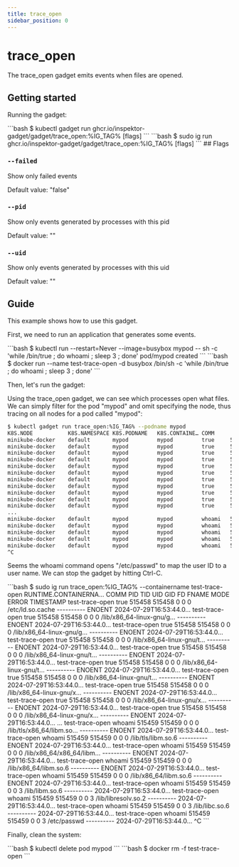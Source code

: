 ```yaml
---
title: trace_open
sidebar_position: 0
---
```



# trace_open

The trace_open gadget emits events when files are opened.

## Getting started

Running the gadget:

<Tabs groupId="env">
  <TabItem value="kubectl-gadget" label="kubectl gadget">
```bash
$ kubectl gadget run ghcr.io/inspektor-gadget/gadget/trace_open:%IG_TAG% [flags]
```
  </TabItem>

  <TabItem value="ig" label="ig">
```bash
$ sudo ig run ghcr.io/inspektor-gadget/gadget/trace_open:%IG_TAG% [flags]
```
  </TabItem>
</Tabs>
## Flags

### `--failed`

Show only failed events

Default value: "false"

### `--pid`

Show only events generated by processes with this pid

Default value: ""

### `--uid`

Show only events generated by processes with this uid

Default value: ""

## Guide

This example shows how to use this gadget.

First, we need to run an application that generates some events.

<Tabs groupId="env">
  <TabItem value="kubectl-gadget" label="kubectl gadget">
```bash
$ kubectl run --restart=Never --image=busybox mypod -- sh -c 'while /bin/true ; do whoami ; sleep 3 ; done'
pod/mypod created
```
  </TabItem>

  <TabItem value="ig" label="ig">
```bash
$ docker run --name test-trace-open -d busybox /bin/sh -c 'while /bin/true ; do whoami ; sleep 3 ; done'
```
  </TabItem>
</Tabs>

Then, let's run the gadget:

<Tabs groupId="env">
  <TabItem value="kubectl-gadget" label="kubectl gadget">
Using the trace_open gadget, we can see which processes open what files.
We can simply filter for the pod "mypod" and omit specifying the node,
thus tracing on all nodes for a pod called "mypod":

```bash
$ kubectl gadget run trace_open:%IG_TAG% --podname mypod
K8S.NODE           K8S.NAMESPACE K8S.PODNAME   K8S.CONTAINE… COMM        PID     TID      UID      GID  FD FNAME                    MODE    ERROR
minikube-docker    default       mypod         mypod         true     511559  511559        0        0   0 /etc/ld.so.cache         ------… ENOEN
minikube-docker    default       mypod         mypod         true     511559  511559        0        0   0 /lib/x86_64-linux-gnu/g… ------… ENOEN
minikube-docker    default       mypod         mypod         true     511559  511559        0        0   0 /lib/x86_64-linux-gnu/g… ------… ENOEN
minikube-docker    default       mypod         mypod         true     511559  511559        0        0   0 /lib/x86_64-linux-gnu/t… ------… ENOEN
minikube-docker    default       mypod         mypod         true     511559  511559        0        0   0 /lib/x86_64-linux-gnu/t… ------… ENOEN
minikube-docker    default       mypod         mypod         true     511559  511559        0        0   0 /lib/x86_64-linux-gnu/t… ------… ENOEN
minikube-docker    default       mypod         mypod         true     511559  511559        0        0   0 /lib/x86_64-linux-gnu/t… ------… ENOEN
minikube-docker    default       mypod         mypod         true     511559  511559        0        0   0 /lib/x86_64-linux-gnu/x… ------… ENOEN
minikube-docker    default       mypod         mypod         true     511559  511559        0        0   0 /lib/x86_64-linux-gnu/x… ------… ENOEN
minikube-docker    default       mypod         mypod         true     511559  511559        0        0   0 /lib/x86_64-linux-gnu/x… ------… ENOEN
minikube-docker    default       mypod         mypod         true     511559  511559        0        0   0 /lib/x86_64-linux-gnu/l… ------… ENOEN
...
minikube-docker    default       mypod         mypod         whoami   511560  511560        0        0   0 /lib/x86_64/libm.so.6    ------… ENOEN
minikube-docker    default       mypod         mypod         whoami   511560  511560        0        0   3 /lib/libm.so.6           ------…
minikube-docker    default       mypod         mypod         whoami   511560  511560        0        0   3 /lib/libresolv.so.2      ------…
minikube-docker    default       mypod         mypod         whoami   511560  511560        0        0   3 /lib/libc.so.6           ------…
minikube-docker    default       mypod         mypod         whoami   511560  511560        0        0   3 /etc/passwd              ------…
^C
```

Seems the whoami command opens "/etc/passwd" to map the user ID to a user name.
We can stop the gadget by hitting Ctrl-C.

  </TabItem>

  <TabItem value="ig" label="ig">
```bash
$ sudo ig run trace_open:%IG_TAG% --containername test-trace-open
RUNTIME.CONTAINERNA… COMM                PID         TID         UID        GID  FD FNAME                    MODE       ERROR   TIMESTAMP
test-trace-open      true             515458      515458           0          0   0 /etc/ld.so.cache         ---------- ENOENT  2024-07-29T16:53:44.0…
test-trace-open      true             515458      515458           0          0   0 /lib/x86_64-linux-gnu/g… ---------- ENOENT  2024-07-29T16:53:44.0…
test-trace-open      true             515458      515458           0          0   0 /lib/x86_64-linux-gnu/g… ---------- ENOENT  2024-07-29T16:53:44.0…
test-trace-open      true             515458      515458           0          0   0 /lib/x86_64-linux-gnu/t… ---------- ENOENT  2024-07-29T16:53:44.0…
test-trace-open      true             515458      515458           0          0   0 /lib/x86_64-linux-gnu/t… ---------- ENOENT  2024-07-29T16:53:44.0…
test-trace-open      true             515458      515458           0          0   0 /lib/x86_64-linux-gnu/t… ---------- ENOENT  2024-07-29T16:53:44.0…
test-trace-open      true             515458      515458           0          0   0 /lib/x86_64-linux-gnu/t… ---------- ENOENT  2024-07-29T16:53:44.0…
test-trace-open      true             515458      515458           0          0   0 /lib/x86_64-linux-gnu/x… ---------- ENOENT  2024-07-29T16:53:44.0…
test-trace-open      true             515458      515458           0          0   0 /lib/x86_64-linux-gnu/x… ---------- ENOENT  2024-07-29T16:53:44.0…
test-trace-open      true             515458      515458           0          0   0 /lib/x86_64-linux-gnu/x… ---------- ENOENT  2024-07-29T16:53:44.0…
...
test-trace-open      whoami           515459      515459           0          0   0 /lib/tls/x86_64/libm.so… ---------- ENOENT  2024-07-29T16:53:44.0…
test-trace-open      whoami           515459      515459           0          0   0 /lib/tls/libm.so.6       ---------- ENOENT  2024-07-29T16:53:44.0…
test-trace-open      whoami           515459      515459           0          0   0 /lib/x86_64/x86_64/libm… ---------- ENOENT  2024-07-29T16:53:44.0…
test-trace-open      whoami           515459      515459           0          0   0 /lib/x86_64/libm.so.6    ---------- ENOENT  2024-07-29T16:53:44.0…
test-trace-open      whoami           515459      515459           0          0   0 /lib/x86_64/libm.so.6    ---------- ENOENT  2024-07-29T16:53:44.0…
test-trace-open      whoami           515459      515459           0          0   3 /lib/libm.so.6           ----------         2024-07-29T16:53:44.0…
test-trace-open      whoami           515459      515459           0          0   3 /lib/libresolv.so.2      ----------         2024-07-29T16:53:44.0…
test-trace-open      whoami           515459      515459           0          0   3 /lib/libc.so.6           ----------         2024-07-29T16:53:44.0…
test-trace-open      whoami           515459      515459           0          0   3 /etc/passwd              ----------         2024-07-29T16:53:44.0…
^C
```
  </TabItem>
</Tabs>

Finally, clean the system:

<Tabs groupId="env">
  <TabItem value="kubectl-gadget" label="kubectl gadget">
```bash
$ kubectl delete pod mypod
```
  </TabItem>

  <TabItem value="ig" label="ig">
```bash
$ docker rm -f test-trace-open
```
  </TabItem>
</Tabs>
